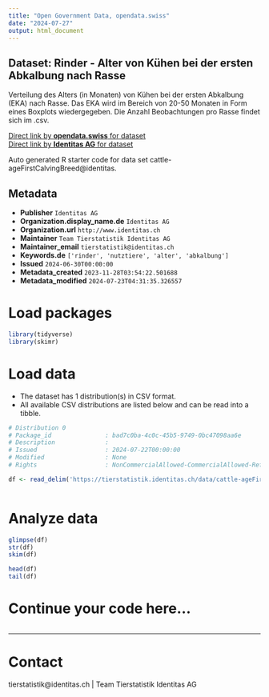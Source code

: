 ```yaml
---
title: "Open Government Data, opendata.swiss"
date: "2024-07-27"
output: html_document
---
```


## Dataset: Rinder - Alter von Kühen bei der ersten Abkalbung nach Rasse

Verteilung des Alters (in Monaten) von Kühen bei der ersten Abkalbung (EKA) nach Rasse. Das EKA wird im Bereich von 20-50 Monaten in Form eines Boxplots wiedergegeben. Die Anzahl Beobachtungen pro Rasse findet sich im .csv.

[Direct link by **opendata.swiss** for dataset](https://opendata.swiss/de/dataset/rinder-alter-von-kuhen-bei-der-ersten-abkalbung-nach-rasse)<br>
[Direct link by **Identitas AG** for dataset](https://tierstatistik.identitas.ch/)

Auto generated R starter code for data set cattle-ageFirstCalvingBreed@identitas.

## Metadata

- **Publisher** `Identitas AG`
- **Organization.display_name.de** `Identitas AG`
- **Organization.url** `http://www.identitas.ch`
- **Maintainer** `Team Tierstatistik Identitas AG`
- **Maintainer_email** `tierstatistik@identitas.ch`
- **Keywords.de** `['rinder', 'nutztiere', 'alter', 'abkalbung']`
- **Issued** `2024-06-30T00:00:00`
- **Metadata_created** `2023-11-28T03:54:22.501688`
- **Metadata_modified** `2024-07-23T04:31:35.326557`


# Load packages

```r

library(tidyverse)
library(skimr)

```

# Load data

-   The dataset has 1 distribution(s) in CSV format.
-   All available CSV distributions are listed below and can be read into a tibble.

```r

# Distribution 0
# Package_id               : bad7c0ba-4c0c-45b5-9749-0bc47098aa6e
# Description              : 
# Issued                   : 2024-07-22T00:00:00
# Modified                 : None
# Rights                   : NonCommercialAllowed-CommercialAllowed-ReferenceRequired

df <- read_delim('https://tierstatistik.identitas.ch/data/cattle-ageFirstCalvingBreed.csv')



```

# Analyze data

```r

glimpse(df)
str(df)
skim(df)

head(df)
tail(df)

```

# Continue your code here...

```r

```

------------------------------------------------------------------------

# Contact

tierstatistik@identitas.ch | Team Tierstatistik Identitas AG
